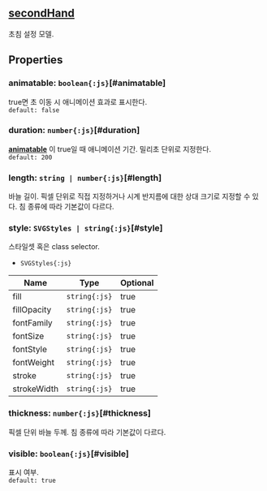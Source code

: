 ## [secondHand](/config/config/secondHand)
초침 설정 모델.
## Properties

### animatable: `boolean{:js}`[#animatable]
true면 초 이동 시 애니메이션 효과로 표시한다.  
`default: false`  

### duration: `number{:js}`[#duration]
**[animatable](#animatable)** 이 true일 때 애니메이션 기간.
밀리초 단위로 지정한다.  
`default: 200`  

### length: `string | number{:js}`[#length]
바늘 길이.
픽셀 단위로 직접 지정하거나 시계 반지름에 대한 상대 크기로 지정할 수 있다.
침 종류에 따라 기본값이 다르다.  

### style: `SVGStyles | string{:js}`[#style]
스타일셋 혹은 class selector.  
- `SVGStyles{:js}` 

| Name | Type | Optional |  
| ----- | ----- | ----- |  
| fill | `string{:js}` | true |  
| fillOpacity | `string{:js}` | true |  
| fontFamily | `string{:js}` | true |  
| fontSize | `string{:js}` | true |  
| fontStyle | `string{:js}` | true |  
| fontWeight | `string{:js}` | true |  
| stroke | `string{:js}` | true |  
| strokeWidth | `string{:js}` | true |
### thickness: `number{:js}`[#thickness]
픽셀 단위 바늘 두께.
침 종류에 따라 기본값이 다르다.  

### visible: `boolean{:js}`[#visible]
표시 여부.  
`default: true`  
